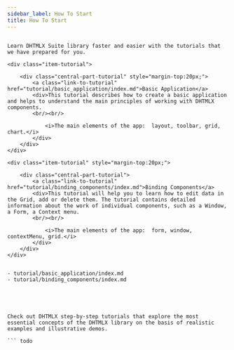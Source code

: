 ```yaml
---
sidebar_label: How To Start 
title: How To Start 
---          
```


``` todo

Learn DHTMLX Suite library faster and easier with the tutorials that we have prepared for you. 

<div class="item-tutorial">

   	<div class="central-part-tutorial" style="margin-top:20px;">
    	<a class="link-to-tutorial" href="tutorial/basic_application/index.md">Basic Application</a>
        <div>This tutorial describes how to create a basic application and helps to understand the main principles of working with DHTMLX components.	
        <br/><br/>
            
            <i>The main elements of the app:  layout, toolbar, grid, chart.</i>
        </div>
    </div>
</div>

<div class="item-tutorial" style="margin-top:20px;">

   	<div class="central-part-tutorial">
    	<a class="link-to-tutorial" href="tutorial/binding_components/index.md">Binding Components</a>
        <div>This tutorial will help you to learn how to edit data in the Grid, add or delete them. The tutorial contains detailed information about the work of individual components, such as a Window, a Form, a Context menu.
        <br/><br/>
            
            <i>The main elements of the app:  form, window, contextMenu, grid.</i>
        </div>
    </div>
</div>


- tutorial/basic_application/index.md
- tutorial/binding_components/index.md





Check out DHTMLX step-by-step tutorials that explore the most essential concepts of the DHTMLX library on the basis of realistic examples and illustrative demos.

``` todo